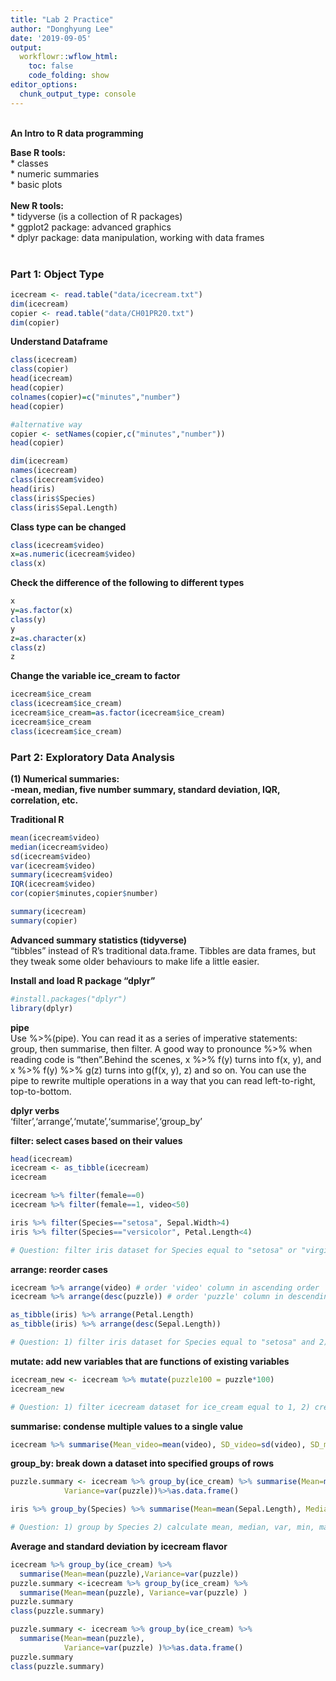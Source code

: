 ```yaml
---
title: "Lab 2 Practice"
author: "Donghyung Lee"
date: '2019-09-05'
output: 
  workflowr::wflow_html:
    toc: false
    code_folding: show
editor_options:
  chunk_output_type: console
---
```


<br />
**An Intro to R data programming** <br />

**Base R tools:** <br />
* classes   <br />
* numeric summaries <br />
* basic plots <br />
<br />
**New R tools:** <br />
* tidyverse (is a collection of R packages) <br />
* ggplot2 package: advanced graphics <br />
* dplyr package: data manipulation, working with data frames <br />
<br />

### Part 1: Object Type
```r
icecream <- read.table("data/icecream.txt")
dim(icecream)
copier <- read.table("data/CH01PR20.txt")
dim(copier)
```

**Understand Dataframe**
```r
class(icecream)
class(copier)
head(icecream)
head(copier)
colnames(copier)=c("minutes","number")
head(copier)

#alternative way
copier <- setNames(copier,c("minutes","number"))
head(copier)

dim(icecream)
names(icecream)
class(icecream$video)
head(iris)
class(iris$Species)
class(iris$Sepal.Length)
```

**Class type can be changed**
```r
class(icecream$video)
x=as.numeric(icecream$video)
class(x)
```

**Check the difference of the following to different types**
```r
x
y=as.factor(x)
class(y)
y
z=as.character(x)
class(z)
z
```

**Change the variable ice_cream to factor**
```r
icecream$ice_cream
class(icecream$ice_cream)
icecream$ice_cream=as.factor(icecream$ice_cream)
icecream$ice_cream
class(icecream$ice_cream)
```

### Part 2: Exploratory Data Analysis

**(1) Numerical summaries:** <br />
**-mean, median, five number summary, standard deviation, IQR, correlation, etc.** <br />

**Traditional R**
```r
mean(icecream$video)
median(icecream$video)
sd(icecream$video)
var(icecream$video)
summary(icecream$video)
IQR(icecream$video)
cor(copier$minutes,copier$number)

summary(icecream)
summary(copier)
```

**Advanced summary statistics (tidyverse)** <br />
“tibbles” instead of R’s traditional data.frame. 
Tibbles are data frames, but they tweak some older behaviours to make life a little easier. 

**Install and load R package "dplyr"**
```r
#install.packages("dplyr")
library(dplyr)
```

**pipe** <br />
Use %>%(pipe). You can read it as a series of imperative statements: group, then summarise, then filter. A good way to pronounce %>% when reading code is “then”.Behind the scenes, x %>% f(y) turns into f(x, y), and x %>% f(y) %>% g(z) turns into g(f(x, y), z) and so on. You can use the pipe to rewrite multiple operations in 
a way that you can read left-to-right, top-to-bottom.

**dplyr verbs** <br />
'filter','arrange','mutate','summarise','group_by'

**filter: select cases based on their values**
```r
head(icecream)
icecream <- as_tibble(icecream)
icecream

icecream %>% filter(female==0)
icecream %>% filter(female==1, video<50)

iris %>% filter(Species=="setosa", Sepal.Width>4)
iris %>% filter(Species=="versicolor", Petal.Length<4)

# Question: filter iris dataset for Species equal to "setosa" or "virginica"
```

**arrange: reorder cases**
```r
icecream %>% arrange(video) # order 'video' column in ascending order
icecream %>% arrange(desc(puzzle)) # order 'puzzle' column in descending order

as_tibble(iris) %>% arrange(Petal.Length)
as_tibble(iris) %>% arrange(desc(Sepal.Length))

# Question: 1) filter iris dataset for Species equal to "setosa" and 2) sort  in descending order of Sepal.Width  
```

**mutate: add new variables that are functions of existing variables** 
```r
icecream_new <- icecream %>% mutate(puzzle100 = puzzle*100)
icecream_new

# Question: 1) filter icecream dataset for ice_cream equal to 1, 2) create video1000 (video*1000) column, 3) sort in descending order of video1000, 4) assign the dataset to icecream_new2
```

**summarise: condense multiple values to a single value** 
```r
icecream %>% summarise(Mean_video=mean(video), SD_video=sd(video), SD_median=median(video))
```

**group_by: break down a dataset into specified groups of rows**
```r
puzzle.summary <- icecream %>% group_by(ice_cream) %>% summarise(Mean=mean(puzzle),
            Variance=var(puzzle))%>%as.data.frame()

iris %>% group_by(Species) %>% summarise(Mean=mean(Sepal.Length), Median=median(Sepal.Length), Variance=var(Sepal.Length))

# Question: 1) group by Species 2) calculate mean, median, var, min, max of Sepal.Length for each group 3) sort data in descending order of mean 3) convert to a data frame  4) assign the output to "iris_new"
```

**Average and standard deviation by icecream flavor** <br />
```r
icecream %>% group_by(ice_cream) %>% 
  summarise(Mean=mean(puzzle),Variance=var(puzzle))
puzzle.summary <-icecream %>% group_by(ice_cream) %>% 
  summarise(Mean=mean(puzzle), Variance=var(puzzle) )
puzzle.summary
class(puzzle.summary)

puzzle.summary <- icecream %>% group_by(ice_cream) %>% 
  summarise(Mean=mean(puzzle),
            Variance=var(puzzle) )%>%as.data.frame()
puzzle.summary
class(puzzle.summary)
```
